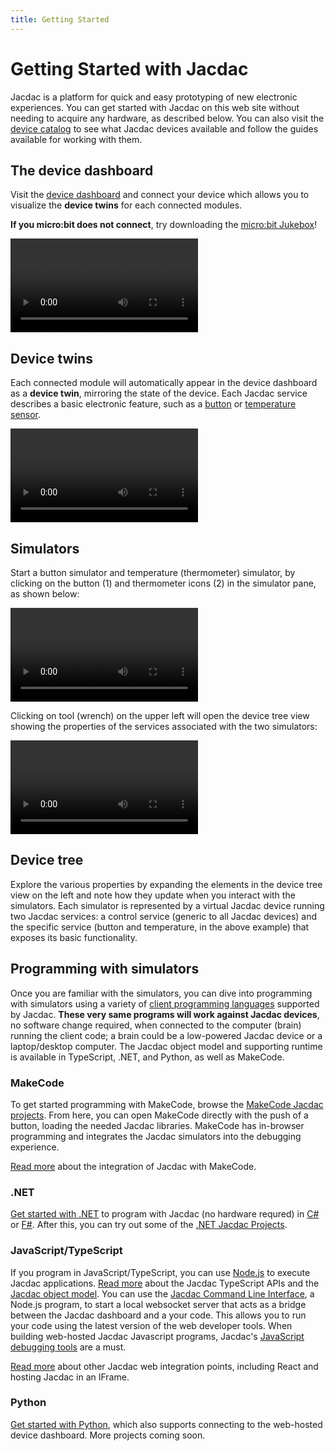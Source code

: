 ```yaml
---
title: Getting Started
---
```


# Getting Started with Jacdac

Jacdac is a platform for quick and easy prototyping of new
electronic experiences. You can get started with Jacdac on this 
web site without needing to acquire any hardware, as described
below. You can also visit the [device catalog](/devices) to see
what Jacdac devices available and follow the guides available for
working with them.

## The device dashboard

Visit the [device dashboard](/dashboard) and connect your device
which allows you to visualize the **device twins** for each connected modules.

**If you micro:bit does not connect**, try downloading the [micro:bit Jukebox](/clients/makecode/microbit-jukebox/)!

<Video
    label="Connecting to the device dashboard"
    src="dashboard-connect"
/>

## Device twins 

Each connected module will automatically appear in the device dashboard as a **device twin**,
mirroring the state of the device. Each Jacdac service describes a basic electronic feature, such as a
[button](/services/button) or [temperature sensor](/services/temperature).

<Video
    label="Connecting a button to the dashboard"
    src="dashboard-button"
    preload="metadata"
/>

## Simulators

Start a button simulator and temperature (thermometer)
simulator, by clicking on the button (1) and thermometer icons (2) in the simulator pane,
as shown below:

<Video
    label="Starting simulators in the device dashboard"
    src="dashboard-simulators"
    preload="metadata"
/>

Clicking on tool (wrench) on the upper left will open the device
tree view showing the properties of the services associated with the two 
simulators:

<Video
    label="Exploring the device tree in the tools section"
    src="dashboard-jdom"
    preload="metadata"
/>

## Device tree

Explore the various properties by expanding the elements in the
device tree view on the left and note how they update when you 
interact with the simulators.  Each simulator is represented by a
virtual Jacdac device running two Jacdac services:
a control service (generic to all Jacdac
devices) and the specific service (button and temperature, in the above example)
that exposes its basic functionality.

## Programming with simulators

Once you are familiar with the simulators, you can dive into programming 
with simulators using a variety of [client programming languages](/clients)
supported by Jacdac. **These very same programs will work against Jacdac devices**, 
no software change required, when connected to the computer (brain) running 
the client code; a brain could be a low-powered Jacdac device or a laptop/desktop computer.
The Jacdac object model and supporting runtime is available in TypeScript, .NET, and
Python, as well as MakeCode. 

### MakeCode

To get started programming with MakeCode, browse the [MakeCode Jacdac projects](/clients/makecode/projects). 
From here, you can open MakeCode directly with the push of a button,
loading the needed Jacdac libraries. MakeCode has in-browser programming and 
integrates the Jacdac simulators into the debugging experience. 

[Read more](/clients/makecode) about the integration of Jacdac with MakeCode.

### .NET

[Get started with .NET](/clients/dotnet/getting-started/)
to program with Jacdac (no hardware requred) in [C#](https://dotnet.microsoft.com/en-us/languages/csharp) 
or [F#](https://dotnet.microsoft.com/en-us/languages/fsharp). After this, you can 
try out some of the [.NET Jacdac Projects](/clients/dotnet/projects/). 

### JavaScript/TypeScript

If you program in JavaScript/TypeScript, you can use [Node.js](https://nodejs.org/en/) to 
execute Jacdac applications.  [Read more](/clients/javascript) about the Jacdac TypeScript APIs and 
the [Jacdac object model](/clients/javascript/jdom). You can use the [Jacdac Command Line Interface](/clients/cli), 
a Node.js program, to start a local websocket server that acts as a bridge between the Jacdac dashboard and a 
your code.  This allows you to run your code using the latest version of the web 
developer tools.  When building web-hosted Jacdac Javascript programs,
Jacdac's [JavaScript debugging tools](/clients/javascript/debugging) are a must.

[Read more](/clients/more#web-integration) about other Jacdac web integration points,
including React and hosting Jacdac in an IFrame.

### Python

[Get started with Python](/clients/python/), which also supports connecting to the web-hosted device dashboard.
More projects coming soon.


